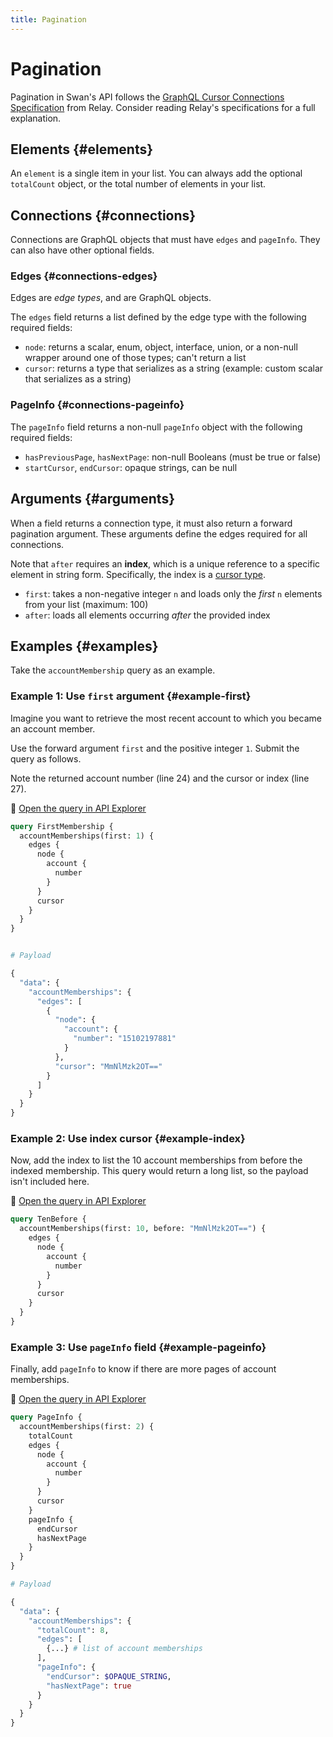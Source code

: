 ```yaml
---
title: Pagination
---
```


# Pagination


<PaginationDefinition />

Pagination in Swan's API follows the [GraphQL Cursor Connections Specification](https://relay.dev/graphql/connections.htm) from Relay.
Consider reading Relay's specifications for a full explanation.

## Elements {#elements}

An `element` is a single item in your list.
You can always add the optional `totalCount` object, or the total number of elements in your list.

## Connections {#connections}

Connections are GraphQL objects that must have `edges` and `pageInfo`.
They can also have other optional fields.

### Edges {#connections-edges}

Edges are *edge types*, and are GraphQL objects.

The `edges` field returns a list defined by the edge type with the following required fields:

- `node`: returns a scalar, enum, object, interface, union, or a non-null wrapper around one of those types; can't return a list
- `cursor`: returns a type that serializes as a string (example: custom scalar that serializes as a string)

### PageInfo {#connections-pageinfo}

The `pageInfo` field returns a non-null `pageInfo` object with the following required fields:

- `hasPreviousPage`, `hasNextPage`: non-null Booleans (must be true or false)
- `startCursor`, `endCursor`: opaque strings, can be null

## Arguments {#arguments}

When a field returns a connection type, it must also return a forward pagination argument.
These arguments define the edges required for all connections.

Note that `after` requires an **index**, which is a unique reference to a specific element in string form.
Specifically, the index is a [cursor type](https://relay.dev/graphql/connections.htm#sec-Cursor).

- `first`: takes a non-negative integer `n` and loads only the *first* `n` elements from your list (maximum: 100)
- `after`: loads all elements occurring *after* the provided index

## Examples {#examples}

Take the `accountMembership` query as an example.

### Example 1: Use `first` argument {#example-first}

Imagine you want to retrieve the most recent account to which you became an account member.

Use the forward argument `first` and the positive integer `1`.
Submit the query as follows.

Note the returned account number (line 24) and the cursor or index (line 27).

🔎 [Open the query in API Explorer](https://explorer.swan.io?query=cXVlcnkgRmlyc3RNZW1iZXJzaGlwIHsKICBhY2NvdW50TWVtYmVyc2hpcHMoZmlyc3Q6IDEpIHsKICAgIGVkZ2VzIHsKICAgICAgbm9kZSB7CiAgICAgICAgYWNjb3VudCB7CiAgICAgICAgICBudW1iZXIKICAgICAgICB9CiAgICAgIH0KICAgICAgY3Vyc29yCiAgICB9CiAgfQp9Cg%3D%3D&tab=api)

```graphql title="MembershipsFirst1" {2,24,27} showLineNumbers
query FirstMembership {
  accountMemberships(first: 1) {
    edges {
      node {
        account {
          number
        }
      }
      cursor
    }
  }
}


# Payload

{
  "data": {
    "accountMemberships": {
      "edges": [
        {
          "node": {
            "account": {
              "number": "15102197881"
            }
          },
          "cursor": "MmNlMzk2OT=="
        }
      ]
    }
  }
}
```

### Example 2: Use index cursor {#example-index}

Now, add the index to list the 10 account memberships from before the indexed membership.
This query would return a long list, so the payload isn't included here.

🔎 [Open the query in API Explorer](https://explorer.swan.io?query=cXVlcnkgVGVuQmVmb3JlIHsKICBhY2NvdW50TWVtYmVyc2hpcHMoZmlyc3Q6IDEwLCBiZWZvcmU6ICJNbU5sTXprMk9UPT0iKSB7CiAgICBlZGdlcyB7CiAgICAgIG5vZGUgewogICAgICAgIGFjY291bnQgewogICAgICAgICAgbnVtYmVyCiAgICAgICAgfQogICAgICB9CiAgICAgIGN1cnNvcgogICAgfQogIH0KfQo%3D&tab=api)

```graphql title="MembershipsIndex" {2,23,26} showLineNumbers
query TenBefore {
  accountMemberships(first: 10, before: "MmNlMzk2OT==") {
    edges {
      node {
        account {
          number
        }
      }
      cursor
    }
  }
}
```

### Example 3: Use `pageInfo` field {#example-pageinfo}

Finally, add `pageInfo` to know if there are more pages of account memberships.

🔎 [Open the query in API Explorer](https://explorer.swan.io?query=cXVlcnkgUGFnZUluZm8gewogIGFjY291bnRNZW1iZXJzaGlwcyhmaXJzdDogMikgewogICAgdG90YWxDb3VudAogICAgZWRnZXMgewogICAgICBub2RlIHsKICAgICAgICBhY2NvdW50IHsKICAgICAgICAgIG51bWJlcgogICAgICAgIH0KICAgICAgfQogICAgICBjdXJzb3IKICAgIH0KICAgIHBhZ2VJbmZvIHsKICAgICAgZW5kQ3Vyc29yCiAgICAgIGhhc05leHRQYWdlCiAgICB9CiAgfQp9Cg%3D%3D&tab=api)

```graphql title="MembershipsPageInfo" {2-3,12-14,24,28-30} showLineNumbers
query PageInfo {
  accountMemberships(first: 2) {
    totalCount
    edges {
      node {
        account {
          number
        }
      }
      cursor
    }
    pageInfo {
      endCursor
      hasNextPage
    }
  }
}

# Payload

{
  "data": {
    "accountMemberships": {
      "totalCount": 8,
      "edges": [
        {...} # list of account memberships
      ],
      "pageInfo": {
        "endCursor": $OPAQUE_STRING,
        "hasNextPage": true
      }
    }
  }
}
```